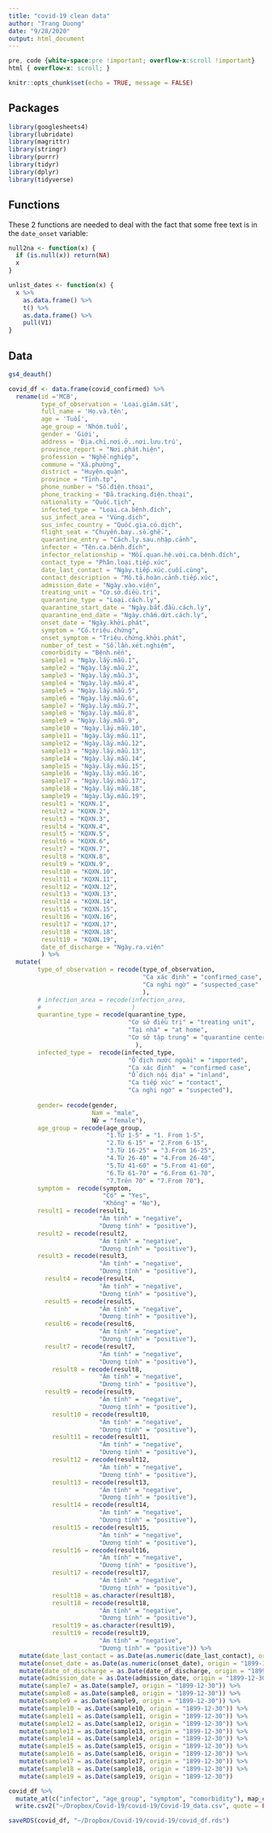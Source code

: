 ```yaml
---
title: "covid-19 clean data"
author: "Trang Duong"
date: "9/28/2020"
output: html_document
---
```

<style type="text/css">
.main-container {
  max-width: 1500px;
  margin-left: auto;
  margin-right: auto;
}
</style>

```css
pre, code {white-space:pre !important; overflow-x:scroll !important}
html { overflow-x: scroll; }
```


```r
knitr::opts_chunk$set(echo = TRUE, message = FALSE)
```

## Packages

```r

library(googlesheets4)
library(lubridate)
library(magrittr)
library(stringr)
library(purrr)
library(tidyr)
library(dplyr)
library(tidyverse)
```

## Functions

These 2 functions are needed to deal with the fact that some free text is in the
`date_onset` variable:

```r
null2na <- function(x) {
  if (is.null(x)) return(NA)
  x
}
```

```r
unlist_dates <- function(x) {
  x %>%
    as.data.frame() %>%
    t() %>%
    as.data.frame() %>%
    pull(V1)
}
```

## Data
```r
gs4_deauth()

covid_df <- data.frame(covid_confirmed) %>% 
  rename(id ='MCB',
         type_of_observation = 'Loại.giám.sát',
         full_name = 'Họ.và.tên',
         age = 'Tuổi',
         age_group = 'Nhóm.tuổi',
         gender = 'Giới',
         address = 'Địa.chỉ.nơi.ở..nơi.lưu.trú',
         province_report = "Nơi.phát.hiện",
         profession = "Nghề.nghiệp",
         commune = "Xã.phường",
         district = "Huyện.quận",
         province = "Tỉnh.tp",
         phone_number = "Số.điện.thoại",
         phone_tracking = "Đã.tracking.điện.thoại",
         nationality = "Quốc.tịch",
         infected_type = "Loại.ca.bệnh.đích",
         sus_infect_area = "Vùng.dịch",
         sus_infec_country = "Quốc.gia.có.dịch",
         flight_seat = "Chuyến.bay..số.ghế.",
         quarantine_entry = "Cách.ly.sau.nhập.cảnh",
         infector = "Tên.ca.bệnh.đích",
         infector_relationship = "Mối.quan.hệ.với.ca.bệnh.đích",
         contact_type = "Phân.loại.tiếp.xúc",
         date_last_contact = "Ngày.tiếp.xúc.cuối.cùng",
         contact_description = "Mô.tả.hoàn.cảnh.tiếp.xúc",
         admission_date = "Ngày.vào.viện",
         treating_unit = "Cơ.sở.điều.trị",
         quarantine_type = "Loại.cách.ly",
         quarantine_start_date = "Ngày.bắt.đầu.cách.ly",
         quarantine_end_date = "Ngày.chấm.dứt.cách.ly",
         onset_date = "Ngày.khởi.phát",
         symptom = "Có.triệu.chứng",
         onset_symptom = "Triệu.chứng.khởi.phát",
         number_of_test = "Số.lần.xét.nghiệm",
         comorbidity = "Bệnh.nền",
         sample1 = "Ngày.lấy.mẫu.1",
         sample2 = "Ngày.lấy.mẫu.2",
         sample3 = "Ngày.lấy.mẫu.3",
         sample4 = "Ngày.lấy.mẫu.4",
         sample5 = "Ngày.lấy.mẫu.5",
         sample6 = "Ngày.lấy.mẫu.6",
         sample7 = "Ngày.lấy.mẫu.7",
         sample8 = "Ngày.lấy.mẫu.8",
         sample9 = "Ngày.lấy.mẫu.9",
         sample10 = "Ngày.lấy.mẫu.10",
         sample11 = "Ngày.lấy.mẫu.11",
         sample12 = "Ngày.lấy.mẫu.12",
         sample13 = "Ngày.lấy.mẫu.13",
         sample14 = "Ngày.lấy.mẫu.14",
         sample15 = "Ngày.lấy.mẫu.15",
         sample16 = "Ngày.lấy.mẫu.16",
         sample17 = "Ngày.lấy.mẫu.17",
         sample18 = "Ngày.lấy.mẫu.18",
         sample19 = "Ngày.lấy.mẫu.19",
         result1 = "KQXN.1",
         result2 = "KQXN.2",
         result3 = "KQXN.3",
         result4 = "KQXN.4",
         result5 = "KQXN.5",
         result6 = "KQXN.6",
         result7 = "KQXN.7",
         result8 = "KQXN.8",
         result9 = "KQXN.9",
         result10 = "KQXN.10",
         result11 = "KQXN.11",
         result12 = "KQXN.12",
         result13 = "KQXN.13",
         result14 = "KQXN.14",
         result15 = "KQXN.15",
         result16 = "KQXN.16",
         result17 = "KQXN.17",
         result18 = "KQXN.18",
         result19 = "KQXN.19",
         date_of_discharge = "Ngày.ra.viện"  
         ) %>%
  mutate(
        type_of_observation = recode(type_of_observation, 
                                     "Ca xác định" = "confirmed_case",
                                     "Ca nghi ngờ" = "suspected_case"
                                     ),
        # infection_area = recode(infection_area,
        #                         )
        quarantine_type = recode(quarantine_type, 
                                 "Cơ sở điều trị" = "treating unit",
                                 "Tại nhà" = "at home",
                                 "Cơ sở tập trung" = "quarantine center"
                                   ),
        infected_type =  recode(infected_type,
                                 "Ổ dịch nước ngoài" = "imported",
                                 "Ca xác định"  = "confirmed case",
                                 "Ổ dịch nội địa" = "inland",
                                 "Ca tiếp xúc" = "contact",
                                 "Ca nghi ngờ" = "suspected"),
        
        gender= recode(gender, 
                       Nam = "male", 
                       Nữ = "female"),
        age_group = recode(age_group, 
                           "1.Từ 1-5" = "1. From 1-5",
                           "2.Từ 6-15" = "2.From 6-15",
                           "3.Từ 16-25" = "3.From 16-25",
                           "4.Từ 26-40" = "4.From 26-40",
                           "5.Từ 41-60" = "5.From 41-60",
                           "6.Từ 61-70" = "6.From 61-70",
                           "7.Trên 70" = "7.From 70"),
        symptom =  recode(symptom,
                          "Có" = "Yes",
                          "Không" = "No"),
        result1 = recode(result1,
                         "Âm tính" = "negative",
                         "Dương tính" = "positive"),
        result2 = recode(result2,
                         "Âm tính" = "negative",
                         "Dương tính" = "positive"),
        result3 = recode(result3,
                         "Âm tính" = "negative",
                         "Dương tính" = "positive"),
          result4 = recode(result4,
                         "Âm tính" = "negative",
                         "Dương tính" = "positive"),
          result5 = recode(result5,
                         "Âm tính" = "negative",
                         "Dương tính" = "positive"),
          result6 = recode(result6,
                         "Âm tính" = "negative",
                         "Dương tính" = "positive"),
          result7 = recode(result7,
                         "Âm tính" = "negative",
                         "Dương tính" = "positive"),
            result8 = recode(result8,
                         "Âm tính" = "negative",
                         "Dương tính" = "positive"),
          result9 = recode(result9,
                         "Âm tính" = "negative",
                         "Dương tính" = "positive"),
            result10 = recode(result10,
                         "Âm tính" = "negative",
                         "Dương tính" = "positive"),
            result11 = recode(result11,
                         "Âm tính" = "negative",
                         "Dương tính" = "positive"),
            result12 = recode(result12,
                         "Âm tính" = "negative",
                         "Dương tính" = "positive"),
            result13 = recode(result13,
                         "Âm tính" = "negative",
                         "Dương tính" = "positive"),
            result14 = recode(result14,
                         "Âm tính" = "negative",
                         "Dương tính" = "positive"),
            result15 = recode(result15,
                         "Âm tính" = "negative",
                         "Dương tính" = "positive"),
            result16 = recode(result16,
                         "Âm tính" = "negative",
                         "Dương tính" = "positive"),
            result17 = recode(result17,
                         "Âm tính" = "negative",
                         "Dương tính" = "positive"),
            result18 = as.character(result18),
            result18 = recode(result18,
                         "Âm tính" = "negative",
                         "Dương tính" = "positive"),
            result19 = as.character(result19),
            result19 = recode(result19,
                         "Âm tính" = "negative",
                         "Dương tính" = "positive")) %>%
   mutate(date_last_contact = as.Date(as.numeric(date_last_contact), origin = "1899-12-30")) %>%
   mutate(onset_date = as.Date(as.numeric(onset_date), origin = "1899-12-30")) %>%
   mutate(date_of_discharge = as.Date(date_of_discharge, origin = "1899-12-30")) %>%
   mutate(admission_date = as.Date(admission_date, origin = "1899-12-30")) %>%
   mutate(sample7 = as.Date(sample7, origin = "1899-12-30")) %>%
   mutate(sample8 = as.Date(sample8, origin = "1899-12-30")) %>%
   mutate(sample9 = as.Date(sample9, origin = "1899-12-30")) %>%
   mutate(sample10 = as.Date(sample10, origin = "1899-12-30")) %>%
   mutate(sample11 = as.Date(sample11, origin = "1899-12-30")) %>%
   mutate(sample12 = as.Date(sample12, origin = "1899-12-30")) %>%
   mutate(sample13 = as.Date(sample13, origin = "1899-12-30")) %>%
   mutate(sample14 = as.Date(sample14, origin = "1899-12-30")) %>%
   mutate(sample15 = as.Date(sample15, origin = "1899-12-30")) %>%
   mutate(sample16 = as.Date(sample16, origin = "1899-12-30")) %>%
   mutate(sample17 = as.Date(sample17, origin = "1899-12-30")) %>%
   mutate(sample18 = as.Date(sample18, origin = "1899-12-30")) %>%
   mutate(sample19 = as.Date(sample19, origin = "1899-12-30")) 


```

```r
covid_df %>%
  mutate_at(c("infector", "age_group", "symptom", "comorbidity"), map_chr, paste, collapse = " | ") %>% 
  write.csv2("~/Dropbox/Covid-19/covid-19/Covid-19_data.csv", quote = FALSE, row.names = FALSE)

saveRDS(covid_df, "~/Dropbox/Covid-19/covid-19/covid_df.rds")
```
